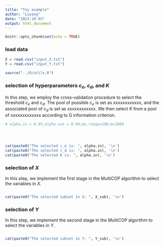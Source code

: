```yaml
---
title: "Toy example"
author: "Luyang"
date: "2023-10-03"
output: html_document
---
```


```r
knitr::opts_chunk$set(echo = TRUE)
```

### load data
```r
X = read.csv("input_X.txt")
Y = read.csv("input_Y.txt")

source("../R/utils.R")
```


### selection of hyperparameters $c_e$, $c_d$, and $K$

In this step, we employ the cross-validation procedure to select the threshold $c_e$ and $c_d$. The pool of possible $c_e$ is set as xxxxxxxxxxxx, and the associated pool of $c_d$ is set as xxxxxxxxxxxx. We then select $K$ from a pool of xxxxxxxxxxxxx according to G information criterion.

```r
# alpha.in = 0.95;alpha.out = 0.90;my.range=100;m=1000





```


```r
cat(paste0("The selected c_e is: ", alpha.in), '\n')
cat(paste0("The selected c_d is: ", alpha.in), '\n')
cat(paste0("The selected K is: ", alpha.in), '\n')
```



### selection of $X$

In this step, we implement the first stage in the MultiCOP algorithm to select the variables in $X$.

```r





```


```r
cat(paste0("The selected subset in X: ", X_sub), '\n')
```



### selection of $Y$

In this step, we implement the second stage in the MultiCOP algorithm to select the variables in $Y$.

```r






```


```r
cat(paste0("The selected subset in Y: ", Y_sub), '\n')
```





